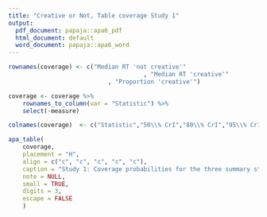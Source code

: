 ```yaml
---
title: "Creative or Not, Table coverage Study 1"
output:
  pdf_document: papaja::apa6_pdf
  html_document: default
  word_document: papaja::apa6_word
---
```

```r
rownames(coverage) <- c("Median RT 'not creative'"
                                      , "Median RT 'creative'"
                            , "Proportion 'creative'")

coverage <- coverage %>% 
    rownames_to_column(var = "Statistic") %>% 
    select(-measure)

colnames(coverage)  <- c("Statistic","50\\% CrI","80\\% CrI","95\\% CrI","99\\% CrI")

apa_table(
    coverage,
    placement = "H",
    align = c("c", "c", "c", "c", "c"),
    caption = "Study 1: Coverage probabilities for the three summary statistics across participants and the 50\\%, 80\\%, 95\\%, and 99\\% CrIs",
    note = NULL,
    small = TRUE,
    digits = 3,
    escape = FALSE
    )
```


